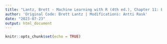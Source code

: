 ```yaml
---
title: "Lantz, Brett - Machine Learning with R (4th ed.), Chapter 11: Being Succesful with Machine Learning"
author: 'Original Code: Brett Lantz | Modifications: Antti Rask'
date: "2023-07-23"
output: html_document
---
```


```r
knitr::opts_chunk$set(echo = TRUE)
```
